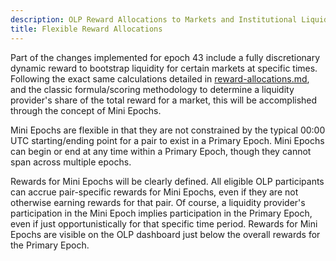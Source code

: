 ```yaml
---
description: OLP Reward Allocations to Markets and Institutional Liquidity Providers
title: Flexible Reward Allocations
---
```


Part of the changes implemented for epoch 43 include a fully discretionary dynamic reward to bootstrap liquidity for certain markets at specific times. Following the exact same calculations detailed in [reward-allocations.md](./reward-allocations/ "mention"), and the classic formula/scoring methodology to determine a liquidity provider's share of the total reward for a market, this will be accomplished through the concept of Mini Epochs.

Mini Epochs are flexible in that they are not constrained by the typical 00:00 UTC starting/ending point for a pair to exist in a Primary Epoch. Mini Epochs can begin or end at any time within a Primary Epoch, though they cannot span across multiple epochs.

Rewards for Mini Epochs will be clearly defined. All eligible OLP participants can accrue pair-specific rewards for Mini Epochs, even if they are not otherwise earning rewards for that pair. Of course, a liquidity provider's participation in the Mini Epoch implies participation in the Primary Epoch, even if just opportunistically for that specific time period. Rewards for Mini Epochs are visible on the OLP dashboard just below the overall rewards for the Primary Epoch.

